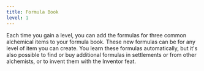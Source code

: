 ```yaml
---
title: Formula Book
level: 1
---
```


Each time you gain a level, you can add the formulas for three common alchemical items to your formula book. These new formulas can be for any level of item you can create. You learn these formulas automatically, but it's also possible to find or buy additional formulas in settlements or from other alchemists, or to invent them with the Inventor feat.